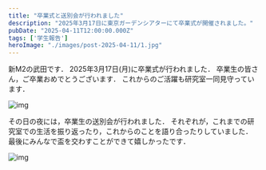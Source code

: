 ```yaml
---
title: "卒業式と送別会が行われました"
description: "2025年3月17日に東京ガーデンシアターにて卒業式が開催されました。"
pubDate: "2025-04-11T12:00:00.000Z"
tags: ['学生報告']
heroImage: "./images/post-2025-04-11/1.jpg"
---
```





新M2の武田です．
2025年3月17日(月)に卒業式が行われました．
卒業生の皆さん，ご卒業おめでとうございます．
これからのご活躍も研究室一同見守っています．

<Grid>
<Image alt="img" src={Image1} />
</Grid>

その日の夜には，卒業生の送別会が行われました．
それぞれが，これまでの研究室での生活を振り返ったり，これからのことを語り合ったりしていました．
最後にみんなで盃を交わすことができて嬉しかったです．

<Grid>
<Image alt="img" src={Image2} />
</Grid>
